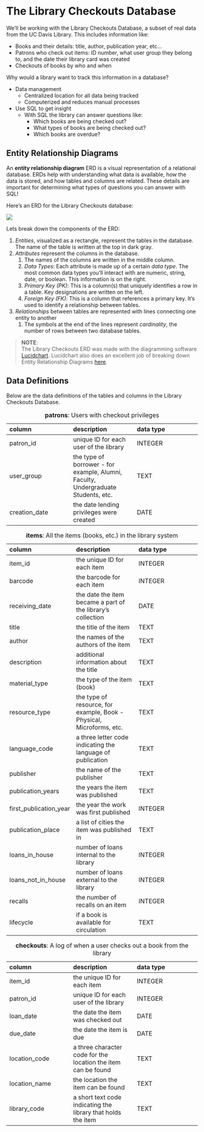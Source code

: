 # The Library Checkouts Database

We'll be working with the Library Checkouts Database, a subset of real data from the UC Davis Library. This includes information like:

- Books and their details: title, author, publication year, etc... 
- Patrons who check out items: ID number, what user group they belong to, and the date their library card was created
- Checkouts of books by who and when

Why would a library want to track this information in a database? 

- Data management
    - Centralized location for all data being tracked
    - Computerized and reduces manual processes
- Use SQL to get insight
    - With SQL the library can answer questions like:
      - Which books are being checked out?
      - What types of books are being checked out?
      - Which books are overdue?


## Entity Relationship Diagrams

An **entity relationship diagram** ERD is a visual representation of a
relational database. ERDs help with understanding what data is available, how
the data is stored, and how tables and columns are related. These details are
important for determining what types of questions you can answer with SQL!

Here's an ERD for the Library Checkouts database:

<!-- the loans-in-house is spelled wrong (laons-in-house) -->

![](images/DataDiagram_ucd_library.png)

Lets break down the components of the ERD:

1.  *Entities*, visualized as a rectangle, represent the tables in the database. The name of the table is written at the top in dark gray.
2.  *Attributes* represent the columns in the database. 
	1.  The names of the columns are written in the middle column.
    1.  *Data Types*: Each attribute is made up of a certain *data type*. The most common data types you'll interact with are numeric, string, date, or boolean. This information is on the right.
    2.  *Primary Key (PK)*: This is a column(s) that uniquely identifies a row in a table. Key designations are written on the left.
    3.  *Foreign Key (FK)*: This is a column that references a primary key. It’s used to identify a relationship between tables.
3.  *Relationships* between tables are represented with lines connecting one entity to another
    1.  The symbols at the end of the lines represent *cardinality*, the number of rows between two database tables.

> **NOTE**:  
> The Library Checkouts ERD was made with the diagramming software [Lucidchart](https://www.lucidchart.com/). Lucidchart also does an excellent job of breaking down Entity Relationship Diagrams [here](https://www.lucidchart.com/pages/er-diagrams).

## Data Definitions

Below are the data definitions of the tables and columns in the Library Checkouts Database.

Table: **patrons**: Users with checkout privileges

| column | description | data type |
| :--- | :--- | :--- |
| patron_id  | unique ID for each user of the library | INTEGER |
| user_group  | the type of borrower - for example, Alumni, Faculty, Undergraduate Students, etc. | TEXT |
| creation_date  | the date lending privileges were created | DATE |

Table: **items**: All the items (books, etc.) in the library system

| column | description | data type |
| :--- | :--- | :--- |
| item_id  | the unique ID for each item | INTEGER |
| barcode  | the barcode for each item | INTEGER |
| receiving_date  | the date the item became a part of the library's collection | DATE |
| title  | the title of the item | TEXT |
| author  | the names of the authors of the item | TEXT |
| description  | additional information about the title | TEXT |
| material_type  | the type of the item (book) | TEXT |
| resource_type  | the type of resource, for example, Book - Physical, Microforms, etc. | TEXT |
| language_code  | a three letter code indicating the language of publication | TEXT |
| publisher  | the name of the publisher | TEXT |
| publication_years  | the years the item was published | TEXT |
| first_publication_year  | the year the work was first published | INTEGER |
| publication_place  | a list of cities the item was published in | TEXT |
| loans_in_house  | number of loans internal to the library | INTEGER |
| loans_not_in_house  | number of loans external to the library | INTEGER |
| recalls  | the number of recalls on an item | INTEGER |
| lifecycle  | if a book is available for circulation | TEXT |



Table: **checkouts**: A log of when a user checks out a book from the library

| column | description | data type |
| :--- | :--- | :--- |
| item_id  | the unique ID for each item | INTEGER |
| patron_id  | unique ID for each user of the library | INTEGER |
| loan_date  | the date the item was checked out | DATE |
| due_date  | the date the item is due | DATE |
| location_code  | a three character code for the location the item can be found | TEXT |
| location_name  | the location the item can be found | TEXT |
| library_code  | a short text code indicating the library that holds the item | TEXT |
